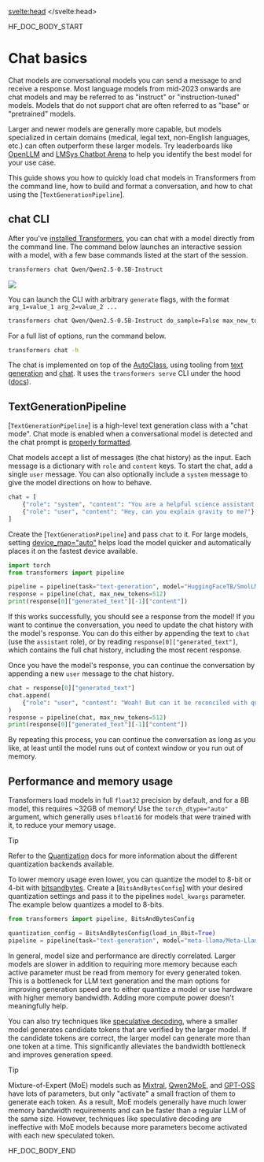 <script lang="ts">
let fw: "pt" | "tf" = "pt";
onMount(() => {
    const urlParams = new URLSearchParams(window.location.search);
    fw = urlParams.get("fw") || "pt";
});
</script>
<svelte:head>
  <meta name="hf:doc:metadata" content={metadata} >
</svelte:head>

<!--HF DOCBUILD BODY START-->

HF_DOC_BODY_START

<!--Copyright 2024 The HuggingFace Team. All rights reserved.

Licensed under the Apache License, Version 2.0 (the "License"); you may not use this file except in compliance with
the License. You may obtain a copy of the License at

http://www.apache.org/licenses/LICENSE-2.0

Unless required by applicable law or agreed to in writing, software distributed under the License is distributed on
an "AS IS" BASIS, WITHOUT WARRANTIES OR CONDITIONS OF ANY KIND, either express or implied. See the License for the
specific language governing permissions and limitations under the License.

⚠️ Note that this file is in Markdown but contain specific syntax for our doc-builder (similar to MDX) that may not be
rendered properly in your Markdown viewer.

-->

# Chat basics

Chat models are conversational models you can send a message to and receive a response. Most language models from mid-2023 onwards are chat models and may be referred to as "instruct" or "instruction-tuned" models. Models that do not support chat are often referred to as "base" or "pretrained" models.

Larger and newer models are generally more capable, but models specialized in certain domains (medical, legal text, non-English languages, etc.) can often outperform these larger models. Try leaderboards like [OpenLLM](https://hf.co/spaces/HuggingFaceH4/open_llm_leaderboard) and [LMSys Chatbot Arena](https://chat.lmsys.org/?leaderboard) to help you identify the best model for your use case.

This guide shows you how to quickly load chat models in Transformers from the command line, how to build and format a conversation, and how to chat using the [`TextGenerationPipeline`].

## chat CLI

After you've [installed Transformers](./installation), you can chat with a model directly from the command line. The command below launches an interactive session with a model, with a few base commands listed at the start of the session.

```bash
transformers chat Qwen/Qwen2.5-0.5B-Instruct
```

<div class="flex justify-center">
    <img src="https://huggingface.co/datasets/huggingface/documentation-images/resolve/main/transformers/transformers-chat-cli.png"/>
</div>

You can launch the CLI with arbitrary `generate` flags, with the format `arg_1=value_1 arg_2=value_2 ...`

```bash
transformers chat Qwen/Qwen2.5-0.5B-Instruct do_sample=False max_new_tokens=10
```

For a full list of options, run the command below.

```bash
transformers chat -h
```

The chat is implemented on top of the [AutoClass](./model_doc/auto), using tooling from [text generation](./llm_tutorial) and [chat](./chat_templating). It uses the `transformers serve` CLI under the hood ([docs](./serving.md#serve-cli)).


## TextGenerationPipeline

[`TextGenerationPipeline`] is a high-level text generation class with a "chat mode". Chat mode is enabled when a conversational model is detected and the chat prompt is [properly formatted](./llm_tutorial#wrong-prompt-format).

Chat models accept a list of messages (the chat history) as the input. Each message is a dictionary with `role` and `content` keys.
To start the chat, add a single `user` message. You can also optionally include a `system` message to give the model directions on how to behave.

```py
chat = [
    {"role": "system", "content": "You are a helpful science assistant."},
    {"role": "user", "content": "Hey, can you explain gravity to me?"}
]
```

Create the [`TextGenerationPipeline`] and pass `chat` to it. For large models, setting [device_map="auto"](./models#big-model-inference) helps load the model quicker and automatically places it on the fastest device available.

```py
import torch
from transformers import pipeline

pipeline = pipeline(task="text-generation", model="HuggingFaceTB/SmolLM2-1.7B-Instruct", dtype="auto", device_map="auto")
response = pipeline(chat, max_new_tokens=512)
print(response[0]["generated_text"][-1]["content"])
```

If this works successfully, you should see a response from the model! If you want to continue the conversation,
you need to update the chat history with the model's response. You can do this either by appending the text
to `chat` (use the `assistant` role), or by reading `response[0]["generated_text"]`, which contains
the full chat history, including the most recent response.

Once you have the model's response, you can continue the conversation by appending a new `user` message to the chat history.

```py
chat = response[0]["generated_text"]
chat.append(
    {"role": "user", "content": "Woah! But can it be reconciled with quantum mechanics?"}
)
response = pipeline(chat, max_new_tokens=512)
print(response[0]["generated_text"][-1]["content"])
```

By repeating this process, you can continue the conversation as long as you like, at least until the model runs out of context window
or you run out of memory.

## Performance and memory usage

Transformers load models in full `float32` precision by default, and for a 8B model, this requires ~32GB of memory! Use the `torch_dtype="auto"` argument, which generally uses `bfloat16` for models that were trained with it, to reduce your memory usage.

> [!TIP]
> Refer to the [Quantization](./quantization/overview) docs for more information about the different quantization backends available.

To lower memory usage even lower, you can quantize the model to 8-bit or 4-bit with [bitsandbytes](https://hf.co/docs/bitsandbytes/index). Create a [`BitsAndBytesConfig`] with your desired quantization settings and pass it to the pipelines `model_kwargs` parameter. The example below quantizes a model to 8-bits.

```py
from transformers import pipeline, BitsAndBytesConfig

quantization_config = BitsAndBytesConfig(load_in_8bit=True)
pipeline = pipeline(task="text-generation", model="meta-llama/Meta-Llama-3-8B-Instruct", device_map="auto", model_kwargs={"quantization_config": quantization_config})
```

In general, model size and performance are directly correlated. Larger models are slower in addition to requiring more memory because each active parameter must be read from memory for every generated token. 
This is a bottleneck for LLM text generation and the main options for improving generation speed are to either quantize a model or use hardware with higher memory bandwidth. Adding more compute power doesn't meaningfully help.

You can also try techniques like [speculative decoding](./generation_strategies#speculative-decoding), where a smaller model generates candidate tokens that are verified by the larger model. If the candidate tokens are correct, the larger model can generate more than one token at a time. This significantly alleviates the bandwidth bottleneck and improves generation speed.

> [!TIP]
Mixture-of-Expert (MoE) models such as [Mixtral](./model_doc/mixtral), [Qwen2MoE](./model_doc/qwen2_moe), and [GPT-OSS](./model_doc/gpt-oss) have lots of parameters, but only "activate" a small fraction of them to generate each token. As a result, MoE models generally have much lower memory bandwidth requirements and can be faster than a regular LLM of the same size. However, techniques like speculative decoding are ineffective with MoE models because more parameters become activated with each new speculated token.


<!--HF DOCBUILD BODY END-->

HF_DOC_BODY_END

